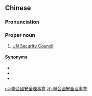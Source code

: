 ==Chinese==
{{zh-forms|s=联合国安全理事会|type=35}}

===Pronunciation===
{{zh-pron
|m=Liánhéguó Ānquán Lǐshìhuì
|c=lyun4 hap6 gwok3 on1 cyun4 lei5 si6 wui6-2
|cat=pn
}}

===Proper noun===
{{zh-proper}}

# [[UN Security Council]]

====Synonyms====
* {{zh-l|安理會}}
* {{zh-l|安全理事會}}
* {{zh-l|聯合國安理會}}

[[uz:聯合國安全理事會]]
[[zh:聯合國安全理事會]]
